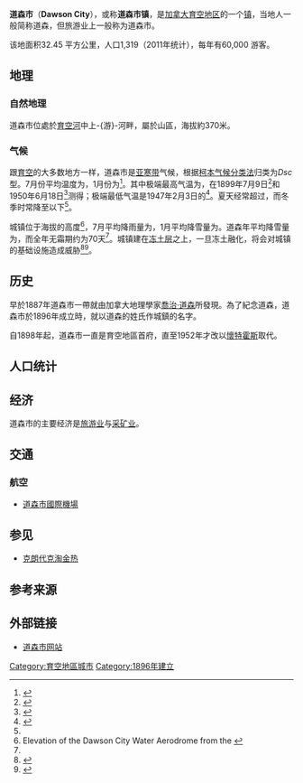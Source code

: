 {{Infobox settlement
| name = {{PAGENAME}}
| native_name = {{lang|en|Dawson City}}
| official_name = {{lang|en|Town of the City of Dawson}}
| image_skyline = File:Dawson City from Top of the World Hwy - panoramio.jpg
| imagesize = 250px
| image_caption = 市中心
| pushpin_map = Canada
| pushpin_label_position = right
| pushpin_map_caption = {{PAGENAME}}在[[加拿大|加拿大]]的位置
| nickname = “Paris of the North”{{en}}<br>（北方的[[巴黎|巴黎]]）<ref>{{cite web |url= http://cityofdawson.com/history-pages/john-gould/paris-of-the-north |title= Paris of the North |accessdate= |publisher= City of Dawson }}</ref>
| settlement_type = 市鎮
| subdivision_type = 國家
| subdivision_name = {{CAN}}
| subdivision_type1 = [[加拿大行政區劃|地區]]
| subdivision_name1 = {{flag|Yukon}}
| leader_title = 市長
| leader_name = Wayne Potoroka
| established_title = 建立
| established_date = 1896年
| established_title3 = 城市地位
| established_date3 = 1902年
| established_title4 = 市鎮地位
| established_date4 = 1980年
| elevation_m =
| area_total_km2 = 32.45
| population_as_of = 2016年
| population_total = 1,375
| population_density_km2 = auto
| timezone =[[太平洋時區|PDT]]
| utc_offset = -8
| timezone_DST = PST
| utc_offset_DST = -7
| coordinates = {{coord|64|03|36|N|139|24|39|W|region:CA|display=inline,title}}
| postal_code_type = [[加拿大郵區編號|郵政號碼]]
| postal_code = Y0B 1G0
| area_code = +1 867
| blank_name = 氣候
| blank_info = [[副極地氣候|副極地氣候]]
| website = {{url|www.cityofdawson.ca}} }}
'''道森市'''（'''Dawson City'''），或称'''道森市镇'''，是[[加拿大|加拿大]][[育空地区|育空地区]]的一个[[镇|镇]]，当地人一般简称道森，但旅游业上一般称为道森市。

该地面积32.45 平方公里，人口1,319（2011年统计），每年有60,000 游客。

== 地理 ==

=== 自然地理 ===
道森市位處於[[育空河|育空河]]中上-{游}-河畔，屬於山區，海拔約370米。

=== 气候 ===
跟[[育空|育空]]的大多数地方一样，道森市是[[亚寒带|亚寒带]]气候，根据[[柯本气候分类法|柯本气候分类法]]归类为''Dsc''型。7月份平均温度为{{convert|15.7|C}}，1月份为{{convert|-26.0|C}}<ref name="ccn">{{cite web | publisher = [[Environment_Canada|Environment Canada]] | url = http://climate.weather.gc.ca/climate_normals/results_1981_2010_e.html?stnID=1535&autofwd=1 |title = Dawson A | work = Canadian Climate Normals 1981–2010 |date = 25 September 2013| access-date = 2014-02-20}}</ref>。其中极端最高气温为{{convert|35.0|C|0}}，在1899年7月9日<ref name="July 1899">{{cite web
| url = http://climate.weather.gc.ca/climate_data/daily_data_e.html?hlyRange=%7C&dlyRange=1898-11-01%7C1901-03-31&mlyRange=%7C&StationID=1533&Prov=YT&urlExtension=_e.html&searchType=stnName&optLimit=yearRange&StartYear=1840&EndYear=2016&selRowPerPage=25&Line=2&searchMethod=contains&Month=7&Day=1&txtStationName=dawson&timeframe=2&Year=1899
| title = July 1899
| work = Canadian Climate Data
| date = 31 October 2011
| publisher = Environment Canada
| access-date = 14 May 2016}}</ref>和1950年6月18日<ref name="June 1950">{{cite web
| url = http://climate.weather.gc.ca/climate_data/daily_data_e.html?hlyRange=1953-01-01%7C1976-01-29&dlyRange=1897-07-01%7C1979-01-31&mlyRange=1897-01-01%7C1979-12-01&StationID=1534&Prov=YT&urlExtension=_e.html&searchType=stnName&optLimit=yearRange&StartYear=1840&EndYear=2016&selRowPerPage=25&Line=1&searchMethod=contains&txtStationName=dawson&timeframe=2&Year=1950&Month=6#
| title = June 1950
| work = Canadian Climate Data
| date = 31 October 2011
| publisher = Environment Canada
| access-date = 14 May 2016}}</ref>测得；极端最低气温是1947年2月3日的{{convert|-58.3|C|0}}<ref name="February 1947">{{cite web
| url = http://climate.weather.gc.ca/climate_data/daily_data_e.html?hlyRange=1953-01-01%7C1976-01-29&dlyRange=1897-07-01%7C1979-01-31&mlyRange=1897-01-01%7C1979-12-01&StationID=1534&Prov=YT&urlExtension=_e.html&searchType=stnName&optLimit=yearRange&StartYear=1840&EndYear=2016&selRowPerPage=25&Line=1&searchMethod=contains&txtStationName=dawson&timeframe=2&Year=1947&Month=2#
| title = February 1947
| work = Canadian Climate Data
| date = 31 October 2011
| publisher = Environment Canada
| access-date = 14 May 2016}}</ref>。夏天经常超过{{convert|30|C}}，而冬季时常降至{{convert|-40|C}}以下<ref name="ccn"/>。

城镇位于海拔{{convert|320|m|abbr=on|0}}的高度<ref name="elev">Elevation of the Dawson City Water Aerodrome from the {{WAS}}</ref>，7月平均降雨量为{{convert|49.0|mm|2|abbr=on}}，1月平均降雪量为{{convert|27.6|cm|2|abbr=on}}。道森年平均降雪量为{{convert|166.5|cm|2|abbr=on}}，而全年无霜期约为70天<ref name="ccn"/>。城镇建在[[冻土层|冻土层]]之上，一旦冻土融化，将会对城镇的基础设施造成威胁<ref>{{cite news|url=https://beta.theglobeandmail.com/technology/science/yukons-dawson-city-treading-on-thin-ice/article20409388|title=Yukon's Dawson City treading on thin ice|newspaper=The Globe and Mail|date=5 April 2009|last1=Beacom|first1=Chris}}</ref><ref>{{cite web|url=http://www.cbc.ca/news/canada/north/melting-permafrost-plagues-dawson-city-1.614733|title=Melting permafrost plagues Dawson City}}</ref>。

{{Weather box
|location = [[道森市机场|道森市机场]]（1981-2010年平均数据，1897年至今极端数据）
|metric first = Y
|single line = Y
|Jan maximum humidex= 9.7
|Feb maximum humidex= 8.8
|Mar maximum humidex= 10.7
|Apr maximum humidex= 22.4
|May maximum humidex= 34.9
|Jun maximum humidex= 35.0
|Jul maximum humidex= 39.4
|Aug maximum humidex= 37.9
|Sep maximum humidex= 24.9
|Oct maximum humidex= 19.5
|Nov maximum humidex= 10.0
|Dec maximum humidex= 5.0
|year maximum humidex= 39.4
|Jan record high C = 9.7
|Feb record high C = 9.5
|Mar record high C = 14.2
|Apr record high C = 23.0
|May record high C = 34.7
|Jun record high C = 35.0
|Jul record high C = 35.0
|Aug record high C = 33.5
|Sep record high C = 26.1
|Oct record high C = 20.1
|Nov record high C = 12.8
|Dec record high C = 12.8
|year record high C= 35.0
|Jan high C = -21.8
|Feb high C = -15.8
|Mar high C = -3.8
|Apr high C = 7.5
|May high C = 15.5
|Jun high C = 21.8
|Jul high C = 23.1
|Aug high C = 19.4
|Sep high C = 12.1
|Oct high C = -0.4
|Nov high C = -14.3
|Dec high C = -18.7
|year high C = 2.1
|Jan mean C= -26.0
|Feb mean C= -21.5
|Mar mean C= -12.1
|Apr mean C= -0.1
|May mean C= 8.2
|Jun mean C= 14.0
|Jul mean C= 15.7
|Aug mean C= 12.3
|Sep mean C= 5.8
|Oct mean C= -4.7
|Nov mean C= -18.1
|Dec mean C= -22.9
|year mean C= -4.1
|Jan low C = -30.1
|Feb low C = -27.1
|Mar low C = -20.3
|Apr low C = -7.7
|May low C = 0.9
|Jun low C = 6.2
|Jul low C = 8.2
|Aug low C = 5.2
|Sep low C = -0.5
|Oct low C = -9.0
|Nov low C = -21.9
|Dec low C = -27.1
|year low C = -10.3
|Jan record low C = -56.1
|Feb record low C = -58.3
|Mar record low C = -47.8
|Apr record low C = -40.6
|May record low C = -15.6
|Jun record low C = -3.3
|Jul record low C = -2.4
|Aug record low C = -11.0
|Sep record low C = -23.2
|Oct record low C = -36.5
|Nov record low C = -47.9
|Dec record low C = -54.4
|year record low C= -58.3
|Jan chill = -59.8
|Feb chill = -58.6
|Mar chill = -47.7
|Apr chill = -37.9
|May chill = -18.2
|Jun chill = -3.5
|Jul chill = 0.0
|Aug chill = -9.2
|Sep chill = -25.8
|Oct chill = -41.0
|Nov chill = -50.9
|Dec chill = -63.8
|year chill= -63.8
|precipitation colour = green
|Jan precipitation mm = 19.4
|Feb precipitation mm = 12.8
|Mar precipitation mm = 9.9
|Apr precipitation mm = 8.2
|May precipitation mm = 30.8
|Jun precipitation mm = 38.2
|Jul precipitation mm = 49.0
|Aug precipitation mm = 43.4
|Sep precipitation mm = 34.0
|Oct precipitation mm = 31.4
|Nov precipitation mm = 25.5
|Dec precipitation mm = 22.0
|year precipitation mm = 324.4
|rain colour = green
|Jan rain mm = 0.1
|Feb rain mm = 0.0
|Mar rain mm = 0.3
|Apr rain mm = 2.6
|May rain mm = 28.4
|Jun rain mm = 38.2
|Jul rain mm = 49.0
|Aug rain mm = 43.1
|Sep rain mm = 29.7
|Oct rain mm = 9.4
|Nov rain mm = 0.1
|Dec rain mm = 0.4
|year rain mm= 201.3
|snow colour = green
|Jan snow cm = 27.6
|Feb snow cm = 18.2
|Mar snow cm = 12.1
|Apr snow cm = 7.2
|May snow cm = 2.5
|Jun snow cm = 0.0
|Jul snow cm = 0.0
|Aug snow cm = 0.4
|Sep snow cm = 4.6
|Oct snow cm = 26.7
|Nov snow cm = 36.3
|Dec snow cm = 31.0
|year snow cm = 166.5
|unit precipitation days = 0.2 mm
| precip days colour = 
|Jan precipitation days = 11.7
|Feb precipitation days = 8.7
|Mar precipitation days = 6.3
|Apr precipitation days = 4.5
|May precipitation days = 10.9
|Jun precipitation days = 12.0
|Jul precipitation days = 14.4
|Aug precipitation days = 13.7
|Sep precipitation days = 11.0
|Oct precipitation days = 12.7
|Nov precipitation days = 12.7
|Dec precipitation days = 11.5
|year precipitation days = 130.2
|unit rain days = 0.2 mm
|Jan rain days = 0.2
|Feb rain days = 0.0
|Mar rain days = 0.2
|Apr rain days = 2.0
|May rain days = 10.6
|Jun rain days = 12.0
|Jul rain days = 14.4
|Aug rain days = 13.6
|Sep rain days = 10.0
|Oct rain days = 3.8
|Nov rain days = 0.3
|Dec rain days = 0.1
|year rain days= 67.1
|unit snow days = 0.2 cm
|Jan snow days = 12.3
|Feb snow days = 9.8
|Mar snow days = 6.5
|Apr snow days = 3.2
|May snow days = 1.0
|Jun snow days = 0.0
|Jul snow days = 0.0
|Aug snow days = 0.1
|Sep snow days = 1.5
|Oct snow days = 9.9
|Nov snow days = 13.5
|Dec snow days = 12.2
|year snow days= 69.8
|source 1 = [[Environment_Canada|Environment Canada]]<ref name="ccn"/><ref name="July 1899"/><ref name="Dawson">{{cite web
| url = http://climate.weather.gc.ca/climate_data/monthly_data_e.html?hlyRange=1953-01-01%7C1976-01-29&dlyRange=1897-07-01%7C1979-01-31&mlyRange=1897-01-01%7C1979-12-01&StationID=1534&Prov=YT&urlExtension=_e.html&searchType=stnName&optLimit=yearRange&StartYear=1840&EndYear=2016&selRowPerPage=25&Line=1&searchMethod=contains&txtStationName=dawson&timeframe=3&Year=1897&Month=7
| title =Monthly Data Report for 1897, Dawson
| work = Canadian Climate Data
| date =31 October 2011
| publisher = Environment Canada
| access-date = 14 May 2016}}</ref><ref name="Dawson 2">{{cite web
| url = http://climate.weather.gc.ca/climate_data/daily_data_e.html?hlyRange=1995-10-12%7C2016-05-13&dlyRange=1995-10-26%7C2016-05-13&mlyRange=1999-05-01%7C2007-02-01&StationID=10194&Prov=YT&urlExtension=_e.html&searchType=stnName&optLimit=yearRange&StartYear=1840&EndYear=2016&selRowPerPage=25&Line=0&searchMethod=contains&Month=3&Day=1&txtStationName=dawson&timeframe=2&Year=2016
| title =Daily Data Report for March 2016, Dawson
| work = Canadian Climate Data
| date =31 October 2011
| publisher = Environment Canada
| access-date = 14 May 2016}}</ref>
}}

== 历史 ==
早於1887年道森市一帶就由加拿大地理學家[[喬治·道森|喬治·道森]]所發現。為了紀念道森，道森市於1896年成立時，就以道森的姓氏作城鎮的名字。

自1898年起，道森市一直是育空地區首府，直至1952年才改以[[懷特霍斯|懷特霍斯]]取代。

== 人口统计 ==
{{Historical populations
| title       = 历史人口统计<br>道森市
| type        = Canada
| align       = centre
| width       =
| state       =
| shading     =
| percentages =
|1898|40000
|1899|8000
|1901|9142
|[[1911年加拿大人口普查|1911]]|3013
|[[1921年加拿大人口普查|1921]]|975
|[[1931年加拿大人口普查|1931]]|819
|[[1941年加拿大人口普查|1941]]|1043
|[[1951年加拿大人口普查|1951]]|783
|1956|851
|1961|881
|1966|742
|1971|762
|1976|838
|1981|697
|1986|896
|[[1991年加拿大人口普查|1991]]|972
|[[1996年加拿大人口普查|1996]]|1287
|[[2001年加拿大人口普查|2001]]|1251
|[[2006年加拿大人口普查|2006]]|1327
|[[2011年加拿大人口普查|2011]]|1319
|[[2016年加拿大人口普查|2016]]|1375
|[[2021年加拿大人口普查|2021]]|1577
| footnote    = 
| source      = [[加拿大统计局|加拿大统计局]]<br/><ref name=1961census>{{cite book | url=https://publications.gc.ca/collections/collection_2017/statcan/CS92-539-1961.pdf | title=1961 Census of Canada | series=Series 1.1: Historical, 1901–1961 | volume=I: Population | publisher=[[Statistics_Canada|Dominion Bureau of Statistics]] | location=Ottawa | chapter=Table 6: Population by census subdivisions, 1901–1961 | date=March 8, 1963 | accessdate=January 30, 2022}}</ref><ref name=1971census>{{cite book | url=https://publications.gc.ca/collections/collection_2017/statcan/CS92-702-1971.pdf | title=1971 Census of Canada | series=Population | volume=Census Subdivisions (Historical) | publisher=[[Statistics_Canada|Statistics Canada]] | location=Ottawa | chapter=Table 2: Population of Census Subdivisions, 1921–1971 | date=July 1973 | accessdate=January 30, 2022}}</ref><ref name=1976census>{{cite web | url=https://publications.gc.ca/collections/collection_2017/statcan/CS92-805-1976.pdf | title=1976 Census of Canada: Population - Geographic Distributions | publisher=[[Statistics_Canada|Statistics Canada]] | date=June 1977 | accessdate=January 30, 2022}}</ref><ref name=1981census>{{cite web | url=https://publications.gc.ca/collections/collection_2017/statcan/CS94-905-1981.pdf | title=1981 Census of Canada: Census subdivisions in decreasing population order | publisher=[[Statistics_Canada|Statistics Canada]] | date=May 1992 | accessdate=January 30, 2021}}</ref><ref name=1986census>{{cite web | url=https://publications.gc.ca/collections/collection_2013/statcan/rh-hc/CS92-101-1987.pdf | title=1986 Census: Population - Census Divisions and Census Subdivisions | publisher=[[Statistics_Canada|Statistics Canada]] | date=September 1987 | accessdate=January 30, 2022}}</ref><ref name=1991census>{{cite web | url=https://publications.gc.ca/collections/collection_2013/statcan/rh-hc/CS93-304-1992.pdf | title=91 Census: Census Divisions and Census Subdivisions - Population and Dwelling Counts | publisher=[[Statistics_Canada|Statistics Canada]] | date=April 1992 | accessdate=January 30, 2022}}</ref><ref name=1996census>{{cite web | url=https://publications.gc.ca/collections/collection_2012/statcan/rh-hc/CS93-357-1997.pdf | title=96 Census: A National Overview - Population and Dwelling Counts | publisher=[[Statistics_Canada|Statistics Canada]] | date=April 1997 | accessdate=January 30, 2022}}</ref><ref name=2001census>{{cite web | url=https://www12.statcan.gc.ca/english/census01/products/standard/popdwell/Table-CSD-P.cfm?T=1&SR=1&S=1&O=A&PR=60 | title=Population and Dwelling Counts, for Canada, Provinces and Territories, and Census Subdivisions (Municipalities), 2001 and 1996 Censuses - 100% Data (Yukon Territory) | publisher=[[Statistics_Canada|Statistics Canada]] | date=August 15, 2012 | accessdate=January 30, 2022}}</ref><ref name=2006census>{{cite web | url=https://www12.statcan.gc.ca/census-recensement/2006/dp-pd/hlt/97-550/Index.cfm?TPL=P1C&Page=RETR&LANG=Eng&T=302&SR=1&S=1&O=A&RPP=9999&CMA=0&PR=60 | title=Population and dwelling counts, for Canada, provinces and territories, and census subdivisions (municipalities), 2006 and 2001 censuses - 100% data (Yukon Territory) | publisher=[[Statistics_Canada|Statistics Canada]] | date=August 20, 2021 | accessdate=January 30, 2022}}</ref><ref name=2011census>{{cite web | url=https://www12.statcan.gc.ca/census-recensement/2011/dp-pd/hlt-fst/pd-pl/Table-Tableau.cfm?LANG=Eng&T=302&SR=1&S=51&O=A&RPP=9999&CMA=0&PR=60 | title=Population and dwelling counts, for Canada, provinces and territories, and census subdivisions (municipalities), 2011 and 2006 censuses (Yukon) | publisher=[[Statistics_Canada|Statistics Canada]] | date=July 25, 2021 | accessdate=January 30, 2022}}</ref><ref name=2016census>{{cite web | url=https://www12.statcan.gc.ca/census-recensement/2016/dp-pd/hlt-fst/pd-pl/Table.cfm?Lang=Eng&T=302&SR=1&S=86&O=A&RPP=9999 | title=Population and dwelling counts, for Canada, provinces and territories, and census subdivisions (municipalities), 2016 and 2011 censuses – 100% data (Yukon) | publisher=[[Statistics_Canada|Statistics Canada]] | date=February 8, 2017 | accessdate=January 30, 2022}}</ref>
}}

== 经济 ==
道森市的主要经济是[[旅游业|旅游业]]与[[采矿业|采矿业]]。

== 交通 ==
===航空===
* [[道森市机场|道森市國際機場]]

== 参见 ==
*[[克朗代克淘金热|克朗代克淘金热]]

== 参考来源 ==
{{reflist}}
== 外部链接 ==

* [http://www.cityofdawson.com/ 道森市网站]
{{育空行政区划}}
{{authority control}}
{{DEFAULTSORT:Dawson}}
[[Category:育空地區城市|Category:育空地區城市]]
[[Category:1896年建立|Category:1896年建立]]